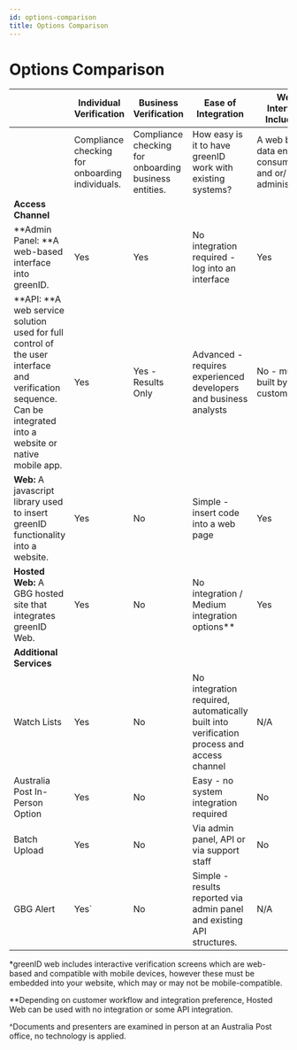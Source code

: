 ```yaml
---
id: options-comparison
title: Options Comparison
---
```


# Options Comparison

|                                                                                                                                                               | **Individual Verification**                     | **Business Verification**                              | **Ease of Integration**                                                                   | **Web Interface Included?**                                 | **Mobile-compatible**                   | **Document Authenticity Checking** | **Document OCR**                              | **Face Comparison**                               |
| ------------------------------------------------------------------------------------------------------------------------------------------------------------- | ----------------------------------------------- | ------------------------------------------------------ | ----------------------------------------------------------------------------------------- | ----------------------------------------------------------- | --------------------------------------- | ---------------------------------- | --------------------------------------------- | ------------------------------------------------- |
|                                                                                                                                                               | Compliance checking for onboarding individuals. | Compliance checking for onboarding business entities.  | How easy is it to have greenID work with existing systems?                                | A web based data entry for consumers and or/ administrators | Individuals can use on a mobile device? | Is captured ID document authentic? | Extracting data from the captured ID Document | Comparing ID document photo with real time selfie |
| **Access Channel**                                                                                                                                            |                                                 |                                                        |                                                                                           |                                                             |                                         |                                    |                                               |                                                   |
| **Admin Panel: **A web-based interface into greenID.                                                                                                          | Yes                                             | Yes                                                    | No integration required - log into an interface                                           | Yes                                                         | No                                      | No                                 | No                                            | No                                                |
| **API: **A web service solution used for full control of the user interface and verification sequence. Can be integrated into a website or native mobile app. | Yes                                             | Yes - Results Only                                     | Advanced - requires experienced developers and business analysts                          | No - must built by customer                                 | Depends on customer implementation      | No                                 | No                                            | No                                                |
| **Web:** A javascript library used to insert greenID functionality into a website.                                                                            | Yes                                             | No                                                     | Simple - insert code into a web page                                                      | Yes                                                         | Some\*                                  | Yes                                | Yes                                           | Yes                                               |
| **Hosted Web:** A GBG hosted site that integrates greenID Web.                                                                                                | Yes                                             | No                                                     | No integration / Medium integration options\*\*                                           | Yes                                                         | Some\*                                  | Yes                                | Yes                                           | Yes                                               |
| **Additional Services**                                                                                                                                       |                                                 |                                                        |                                                                                           |                                                             |                                         |                                    |                                               |                                                   |
| Watch Lists                                                                                                                                                   | Yes                                             | No                                                     | No integration required, automatically built into verification process and access channel | N/A                                                         | N/A                                     | N/A                                | N/A                                           | N/A                                               |
| Australia Post In-Person Option                                                                                                                               | Yes                                             | No                                                     | Easy - no system integration required                                                     | No                                                          | No                                      | In person^                         | N/A                                           | In person^                                        |
| Batch Upload                                                                                                                                                  | Yes                                             | No                                                     | Via admin panel, API or via support staff                                                 | No                                                          | No                                      | No                                 | No                                            | No                                                |
| GBG Alert                                                                                                                                                     | Yes\`                                           | No                                                     | Simple - results reported via admin panel and existing API structures.                    | N/A                                                         | N/A                                     | N/A                                | N/A                                           | N/A                                               |

\*greenID web includes interactive verification screens which are web-based and compatible with mobile devices, however these must be embedded into your website, which may or may not be mobile-compatible. 

\*\*Depending on customer workflow and integration preference, Hosted Web can be used with no integration or some API integration.

^Documents and presenters are examined in person at an Australia Post office, no technology is applied. 
